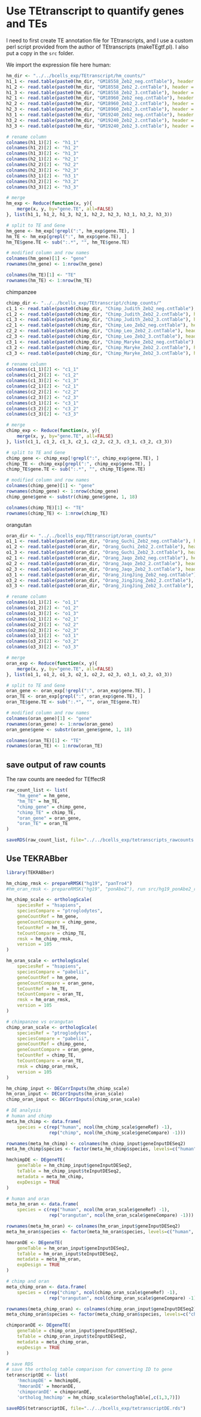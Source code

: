 # Use TEtranscript to quantify genes and TEs

I need to first create TE annotation file for TEtranscripts, and I use a custom 
perl script provided from the author of TEtranscripts (makeTEgtf.pl). I also put 
a copy in the `src` folder.

We import the expression file here
human:
```r
hm_dir <- "../../bcells_exp/TEtranscript/hm_counts/"
h1_1 <- read.table(paste0(hm_dir, "GM18558_Zeb2_neg.cntTable"), header = TRUE)
h1_2 <- read.table(paste0(hm_dir, "GM18558_Zeb2_2.cntTable"), header = TRUE)
h1_3 <- read.table(paste0(hm_dir, "GM18558_Zeb2_3.cntTable"), header = TRUE)
h2_1 <- read.table(paste0(hm_dir, "GM18960_Zeb2_neg.cntTable"), header = TRUE)
h2_2 <- read.table(paste0(hm_dir, "GM18960_Zeb2_2.cntTable"), header = TRUE)
h2_3 <- read.table(paste0(hm_dir, "GM18960_Zeb2_3.cntTable"), header = TRUE)
h3_1 <- read.table(paste0(hm_dir, "GM19240_Zeb2_neg.cntTable"), header = TRUE)
h3_2 <- read.table(paste0(hm_dir, "GM19240_Zeb2_2.cntTable"), header = TRUE)
h3_3 <- read.table(paste0(hm_dir, "GM19240_Zeb2_3.cntTable"), header = TRUE)

# rename column
colnames(h1_1)[2] <- "h1_1"
colnames(h1_2)[2] <- "h1_2"
colnames(h1_3)[2] <- "h1_3"
colnames(h2_1)[2] <- "h2_1"
colnames(h2_2)[2] <- "h2_2"
colnames(h2_3)[2] <- "h2_3"
colnames(h3_1)[2] <- "h3_1"
colnames(h3_2)[2] <- "h3_2"
colnames(h3_3)[2] <- "h3_3"

# merge
hm_exp <- Reduce(function(x, y){
    merge(x, y, by="gene.TE", all=FALSE)
}, list(h1_1, h1_2, h1_3, h2_1, h2_2, h2_3, h3_1, h3_2, h3_3))

# split to TE and Gene
hm_gene <- hm_exp[!grepl(":", hm_exp$gene.TE), ]
hm_TE <- hm_exp[grepl(":", hm_exp$gene.TE), ]
hm_TE$gene.TE <- sub(":.*", "", hm_TE$gene.TE)

# modified column and row names
colnames(hm_gene)[1] <- "gene"
rownames(hm_gene) <- 1:nrow(hm_gene)

colnames(hm_TE)[1] <- "TE"
rownames(hm_TE) <- 1:nrow(hm_TE)
```

chimpanzee
```r
chimp_dir <- "../../bcells_exp/TEtranscript/chimp_counts/"
c1_1 <- read.table(paste0(chimp_dir, "Chimp_Judith_Zeb2_neg.cntTable"), header = TRUE)
c1_2 <- read.table(paste0(chimp_dir, "Chimp_Judith_Zeb2_2.cntTable"), header = TRUE)
c1_3 <- read.table(paste0(chimp_dir, "Chimp_Judith_Zeb2_3.cntTable"), header = TRUE)
c2_1 <- read.table(paste0(chimp_dir, "Chimp_Leo_Zeb2_neg.cntTable"), header = TRUE)
c2_2 <- read.table(paste0(chimp_dir, "Chimp_Leo_Zeb2_2.cntTable"), header = TRUE)
c2_3 <- read.table(paste0(chimp_dir, "Chimp_Leo_Zeb2_3.cntTable"), header = TRUE)
c3_1 <- read.table(paste0(chimp_dir, "Chimp_Maryke_Zeb2_neg.cntTable"), header = TRUE)
c3_2 <- read.table(paste0(chimp_dir, "Chimp_Maryke_Zeb2_2.cntTable"), header = TRUE)
c3_3 <- read.table(paste0(chimp_dir, "Chimp_Maryke_Zeb2_3.cntTable"), header = TRUE)

# rename column
colnames(c1_1)[2] <- "c1_1"
colnames(c1_2)[2] <- "c1_2"
colnames(c1_3)[2] <- "c1_3"
colnames(c2_1)[2] <- "c2_1"
colnames(c2_2)[2] <- "c2_2"
colnames(c2_3)[2] <- "c2_3"
colnames(c3_1)[2] <- "c3_1"
colnames(c3_2)[2] <- "c3_2"
colnames(c3_3)[2] <- "c3_3"

# merge
chimp_exp <- Reduce(function(x, y){
    merge(x, y, by="gene.TE", all=FALSE)
}, list(c1_1, c1_2, c1_3, c2_1, c2_2, c2_3, c3_1, c3_2, c3_3))

# split to TE and Gene
chimp_gene <- chimp_exp[!grepl(":", chimp_exp$gene.TE), ]
chimp_TE <- chimp_exp[grepl(":", chimp_exp$gene.TE), ]
chimp_TE$gene.TE <- sub(":.*", "", chimp_TE$gene.TE)

# modified column and row names
colnames(chimp_gene)[1] <- "gene"
rownames(chimp_gene) <- 1:nrow(chimp_gene)
chimp_gene$gene <- substr(chimp_gene$gene, 1, 18)

colnames(chimp_TE)[1] <- "TE"
rownames(chimp_TE) <- 1:nrow(chimp_TE)
```

orangutan
```r
oran_dir <- "../../bcells_exp/TEtranscript/oran_counts/"
o1_1 <- read.table(paste0(oran_dir, "Orang_Guchi_Zeb2_neg.cntTable"), header = TRUE)
o1_2 <- read.table(paste0(oran_dir, "Orang_Guchi_Zeb2_2.cntTable"), header = TRUE)
o1_3 <- read.table(paste0(oran_dir, "Orang_Guchi_Zeb2_3.cntTable"), header = TRUE)
o2_1 <- read.table(paste0(oran_dir, "Orang_Jaqo_Zeb2_neg.cntTable"), header = TRUE)
o2_2 <- read.table(paste0(oran_dir, "Orang_Jaqo_Zeb2_2.cntTable"), header = TRUE)
o2_3 <- read.table(paste0(oran_dir, "Orang_Jaqo_Zeb2_3.cntTable"), header = TRUE)
o3_1 <- read.table(paste0(oran_dir, "Orang_JingJing_Zeb2_neg.cntTable"), header = TRUE)
o3_2 <- read.table(paste0(oran_dir, "Orang_JingJing_Zeb2_2.cntTable"), header = TRUE)
o3_3 <- read.table(paste0(oran_dir, "Orang_JingJing_Zeb2_3.cntTable"), header = TRUE)

# rename column
colnames(o1_1)[2] <- "o1_1"
colnames(o1_2)[2] <- "o1_2"
colnames(o1_3)[2] <- "o1_3"
colnames(o2_1)[2] <- "o2_1"
colnames(o2_2)[2] <- "o2_2"
colnames(o2_3)[2] <- "o2_3"
colnames(o3_1)[2] <- "o3_1"
colnames(o3_2)[2] <- "o3_2"
colnames(o3_3)[2] <- "o3_3"

# merge
oran_exp <- Reduce(function(x, y){
    merge(x, y, by="gene.TE", all=FALSE)
}, list(o1_1, o1_2, o1_3, o2_1, o2_2, o2_3, o3_1, o3_2, o3_3))

# split to TE and Gene
oran_gene <- oran_exp[!grepl(":", oran_exp$gene.TE), ]
oran_TE <- oran_exp[grepl(":", oran_exp$gene.TE), ]
oran_TE$gene.TE <- sub(":.*", "", oran_TE$gene.TE)

# modified column and row names
colnames(oran_gene)[1] <- "gene"
rownames(oran_gene) <- 1:nrow(oran_gene)
oran_gene$gene <- substr(oran_gene$gene, 1, 18)

colnames(oran_TE)[1] <- "TE"
rownames(oran_TE) <- 1:nrow(oran_TE)
```

## save output of raw counts
The raw counts are needed for TEffectR
```r
raw_count_list <- list(
    "hm_gene" = hm_gene,
    "hm_TE" = hm_TE,
    "chimp_gene" = chimp_gene,
    "chimp_TE" = chimp_TE,
    "oran_gene" = oran_gene,
    "oran_TE" = oran_TE
)

saveRDS(raw_count_list, file="../../bcells_exp/tetranscripts_rawcounts.rds")
```


## Use TEKRABber
```r
library(TEKRABber)
```

```r
hm_chimp_rmsk <- prepareRMSK("hg19", "panTro4")
#hm_oran_rmsk <- prepareRMSK("hg19", "ponAbe2"), run src/hg19_ponAbe2_rmsk.R

hm_chimp_scale <- orthologScale(
    speciesRef = "hsapiens",
    speciesCompare = "ptroglodytes",
    geneCountRef = hm_gene,
    geneCountCompare = chimp_gene,
    teCountRef = hm_TE,
    teCountCompare = chimp_TE,
    rmsk = hm_chimp_rmsk,
    version = 105
)

hm_oran_scale <- orthologScale(
    speciesRef = "hsapiens",
    speciesCompare = "pabelii",
    geneCountRef = hm_gene,
    geneCountCompare = oran_gene,
    teCountRef = hm_TE,
    teCountCompare = oran_TE,
    rmsk = hm_oran_rmsk,
    version = 105
)

# chimpanzee vs orangutan
chimp_oran_scale <- orthologScale(
    speciesRef = "ptroglodytes",
    speciesCompare = "pabelii",
    geneCountRef = chimp_gene,
    geneCountCompare = oran_gene,
    teCountRef = chimp_TE,
    teCountCompare = oran_TE,
    rmsk = chimp_oran_rmsk,
    version = 105
)
```

```r
hm_chimp_input <- DECorrInputs(hm_chimp_scale)
hm_oran_input <- DECorrInputs(hm_oran_scale)
chimp_oran_input <- DECorrInputs(chimp_oran_scale)

# DE analysis
# human and chimp
meta_hm_chimp <- data.frame(
    species = c(rep("human", ncol(hm_chimp_scale$geneRef) -1),
                rep("chimp", ncol(hm_chimp_scale$geneCompare) -1)))

rownames(meta_hm_chimp) <- colnames(hm_chimp_input$geneInputDESeq2)
meta_hm_chimp$species <- factor(meta_hm_chimp$species, levels=c("human", "chimp"))

hmchimpDE <- DEgeneTE(
    geneTable = hm_chimp_input$geneInputDESeq2,
    teTable = hm_chimp_input$teInputDESeq2,
    metadata = meta_hm_chimp,
    expDesign = TRUE
)

# human and oran
meta_hm_oran <- data.frame(
    species = c(rep("human", ncol(hm_oran_scale$geneRef) -1),
                rep("orangutan", ncol(hm_oran_scale$geneCompare) -1)))

rownames(meta_hm_oran) <- colnames(hm_oran_input$geneInputDESeq2)
meta_hm_oran$species <- factor(meta_hm_oran$species, levels=c("human", "orangutan"))

hmoranDE <- DEgeneTE(
    geneTable = hm_oran_input$geneInputDESeq2,
    teTable = hm_oran_input$teInputDESeq2,
    metadata = meta_hm_oran,
    expDesign = TRUE
)

# chimp and oran
meta_chimp_oran <- data.frame(
    species = c(rep("chimp", ncol(chimp_oran_scale$geneRef) -1),
                rep("orangutan", ncol(chimp_oran_scale$geneCompare) -1)))

rownames(meta_chimp_oran) <- colnames(chimp_oran_input$geneInputDESeq2)
meta_chimp_oran$species <- factor(meta_chimp_oran$species, levels=c("chimp", "orangutan"))

chimporanDE <- DEgeneTE(
    geneTable = chimp_oran_input$geneInputDESeq2,
    teTable = chimp_oran_input$teInputDESeq2,
    metadata = meta_chimp_oran,
    expDesign = TRUE
)

```

```r
# save RDS
# save the ortholog table comparison for converting ID to gene
tetranscriptDE <- list(
    'hmchimpDE' = hmchimpDE, 
    'hmoranDE' = hmoranDE, 
    'chimporanDE' = chimporanDE,
    'ortholog_hmchimp' = hm_chimp_scale$orthologTable[,c(1,3,7)]) 

saveRDS(tetranscriptDE, file="../../bcells_exp/tetranscriptDE.rds")
```

